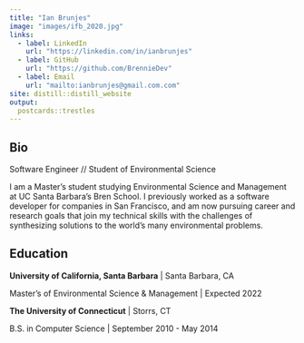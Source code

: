```yaml
---
title: "Ian Brunjes"
image: "images/ifb_2020.jpg"
links:
  - label: LinkedIn
    url: "https://linkedin.com/in/ianbrunjes"
  - label: GitHub
    url: "https://github.com/BrennieDev"
  - label: Email
    url: "mailto:ianbrunjes@gmail.com.com"
site: distill::distill_website
output:
  postcards::trestles
---
```

 
## Bio

Software Engineer // Student of Environmental Science

I am a Master's student studying Environmental Science and Management at UC Santa Barbara's Bren School. I previously worked as a software developer for companies in San Francisco, and am now pursuing career and research goals that join my technical skills with the challenges of synthesizing solutions to the world's many environmental problems.

## Education

**University of California, Santa Barbara** | Santa Barbara, CA

Master's of Environmental Science & Management | Expected 2022

**The University of Connecticut** | Storrs, CT

B.S. in Computer Science | September 2010 - May 2014